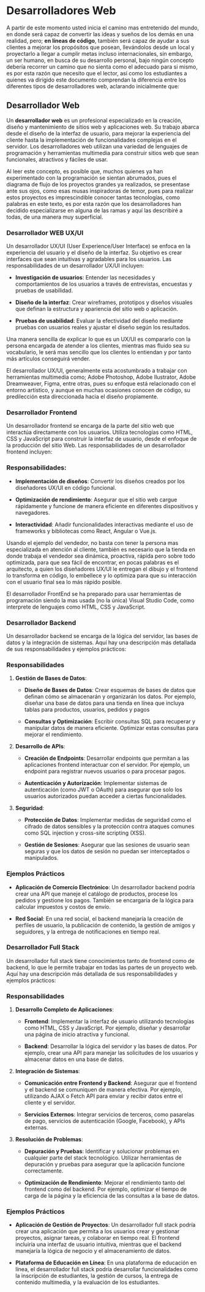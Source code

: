 # Desarrolladores Web

A partir de este momento usted inicia el camino mas entretenido del mundo, en donde será capaz de convertir las ideas y sueños de los demás en una realidad, pero; **en líneas de código**, también será capaz de ayudar a sus clientes a mejorar los propósitos que posean, llevándolos desde un local y proyectarlo a llegar a cumplir metas incluso internacionales, sin embargo, un ser humano, en busca de su desarrollo personal, bajo ningún concepto debería recorrer un camino que no sienta como el adecuado para si mismo, es por esta razón que necesito que el lector, así como los estudiantes a quienes va dirigido este documento comprendan la diferencia entre los diferentes tipos de desarrolladores web, aclarando inicialmente que:

## **Desarrollador Web**

Un **desarrollador web** es un profesional especializado en la creación, diseño y mantenimiento de sitios web y aplicaciones web. Su trabajo abarca desde el diseño de la interfaz de usuario, para mejorar la experiencia del cliente hasta la implementación de funcionalidades complejas en el servidor. Los desarrolladores web utilizan una variedad de lenguajes de programación y herramientas multimedia para construir sitios web que sean funcionales, atractivos y fáciles de usar.

Al leer este concepto, es posible que, muchos quienes ya han experimentado con la programación se sientan abrumados, pues el diagrama de flujo de los proyectos grandes ya realizados, se presentase ante sus ojos, como esas musas inspiradoras de temor, pues para realizar estos proyectos es imprescindible conocer tantas tecnologías, como palabras en este texto, es por esta razón que los desarrolladores han decidido especializarse en alguna de las ramas y aquí las describiré a todas, de una manera muy superficial.

### **Desarrollador WEB UX/UI**

Un desarrollador UX/UI (User Experience/User Interface) se enfoca en la experiencia del usuario y el diseño de la interfaz. Su objetivo es crear interfaces que sean intuitivas y agradables para los usuarios. Las responsabilidades de un desarrollador UX/UI incluyen:

-   **Investigación de usuarios**: Entender las necesidades y comportamientos de los usuarios a través de entrevistas, encuestas y pruebas de usabilidad.

-   **Diseño de la interfaz**: Crear wireframes, prototipos y diseños visuales que definan la estructura y apariencia del sitio web o aplicación.

-   **Pruebas de usabilidad**: Evaluar la efectividad del diseño mediante pruebas con usuarios reales y ajustar el diseño según los resultados.

Una manera sencilla de explicar lo que es un UX/UI es compararlo con la persona encargada de atender a los clientes, mientras mas fluido sea su vocabulario, le será mas sencillo que los clientes lo entiendan y por tanto más artículos conseguirá vender.

El desarrollador UX/UI, generalmente esta acostumbrado a trabajar con herramientas multimedia como; Adobe Photoshop, Adobe Ilustrator, Adobe Dreamweaver, Figma, entre otras, pues su enfoque está relacionado con el entorno artístico, y aunque en muchas ocasiones conocen de código, su predilección esta direccionada hacia el diseño propiamente.

### **Desarrollador Frontend**

Un desarrollador frontend se encarga de la parte del sitio web que interactúa directamente con los usuarios. Utiliza tecnologías como HTML, CSS y JavaScript para construir la interfaz de usuario, desde el enfoque de la producción del sitio Web. Las responsabilidades de un desarrollador frontend incluyen:

### Responsabilidades:

-   **Implementación de diseños**: Convertir los diseños creados por los diseñadores UX/UI en código funcional.

-   **Optimización de rendimiento**: Asegurar que el sitio web cargue rápidamente y funcione de manera eficiente en diferentes dispositivos y navegadores.

-   **Interactividad**: Añadir funcionalidades interactivas mediante el uso de frameworks y bibliotecas como React, Angular o Vue.js.

Usando el ejemplo del vendedor, no basta con tener la persona mas especializada en atención al cliente, también es necesario que la tienda en donde trabaja el vendedor sea dinámica, proactiva, rápida pero sobre todo optimizada, para que sea fácil de encontrar, en pocas palabras es el arquitecto, a quien los diseñadores UX/UI le entregan el dibujo y el frontend lo transforma en código, lo embellece y lo optimiza para que su interacción con el usuario final sea lo más rápido posible.

El desarrollador FrontEnd se ha preparado para usar herramientas de programación siendo la mas usada (no la única) Visual Studio Code, como interprete de lenguajes como HTML, CSS y JavaScript.

### **Desarrollador Backend**

Un desarrollador backend se encarga de la lógica del servidor, las bases de datos y la integración de sistemas. Aquí hay una descripción más detallada de sus responsabilidades y ejemplos prácticos:

### **Responsabilidades**

1.  **Gestión de Bases de Datos**:

    -   **Diseño de Bases de Datos**: Crear esquemas de bases de datos que definan cómo se almacenarán y organizarán los datos. Por ejemplo, diseñar una base de datos para una tienda en línea que incluya tablas para productos, usuarios, pedidos y pagos

    -   **Consultas y Optimización**: Escribir consultas SQL para recuperar y manipular datos de manera eficiente. Optimizar estas consultas para mejorar el rendimiento.

2.  **Desarrollo de APIs**:

    -   **Creación de Endpoints**: Desarrollar endpoints que permitan a las aplicaciones frontend interactuar con el servidor. Por ejemplo, un endpoint para registrar nuevos usuarios o para procesar pagos.

    -   **Autenticación y Autorización**: Implementar sistemas de autenticación (como JWT o OAuth) para asegurar que solo los usuarios autorizados puedan acceder a ciertas funcionalidades.

3.  **Seguridad**:

    -   **Protección de Datos**: Implementar medidas de seguridad como el cifrado de datos sensibles y la protección contra ataques comunes como SQL injection y cross-site scripting (XSS).

    -   **Gestión de Sesiones**: Asegurar que las sesiones de usuario sean seguras y que los datos de sesión no puedan ser interceptados o manipulados.

### **Ejemplos Prácticos**

-   **Aplicación de Comercio Electrónico**: Un desarrollador backend podría crear una API que maneje el catálogo de productos, procese los pedidos y gestione los pagos. También se encargaría de la lógica para calcular impuestos y costos de envío.

-   **Red Social**: En una red social, el backend manejaría la creación de perfiles de usuario, la publicación de contenido, la gestión de amigos y seguidores, y la entrega de notificaciones en tiempo real.

### **Desarrollador Full Stack**

Un desarrollador full stack tiene conocimientos tanto de frontend como de backend, lo que le permite trabajar en todas las partes de un proyecto web. Aquí hay una descripción más detallada de sus responsabilidades y ejemplos prácticos:

### **Responsabilidades**

1.  **Desarrollo Completo de Aplicaciones**:

    -   **Frontend**: Implementar la interfaz de usuario utilizando tecnologías como HTML, CSS y JavaScript. Por ejemplo, diseñar y desarrollar una página de inicio atractiva y funcional.

    -   **Backend**: Desarrollar la lógica del servidor y las bases de datos. Por ejemplo, crear una API para manejar las solicitudes de los usuarios y almacenar datos en una base de datos.

2.  **Integración de Sistemas**:

    -   **Comunicación entre Frontend y Backend**: Asegurar que el frontend y el backend se comuniquen de manera efectiva. Por ejemplo, utilizando AJAX o Fetch API para enviar y recibir datos entre el cliente y el servidor.

    -   **Servicios Externos**: Integrar servicios de terceros, como pasarelas de pago, servicios de autenticación (Google, Facebook), y APIs externas.

3.  **Resolución de Problemas**:

    -   **Depuración y Pruebas**: Identificar y solucionar problemas en cualquier parte del stack tecnológico. Utilizar herramientas de depuración y pruebas para asegurar que la aplicación funcione correctamente.

    -   **Optimización de Rendimiento**: Mejorar el rendimiento tanto del frontend como del backend. Por ejemplo, optimizar el tiempo de carga de la página y la eficiencia de las consultas a la base de datos.

### **Ejemplos Prácticos**

-   **Aplicación de Gestión de Proyectos**: Un desarrollador full stack podría crear una aplicación que permita a los usuarios crear y gestionar proyectos, asignar tareas, y colaborar en tiempo real. El frontend incluiría una interfaz de usuario intuitiva, mientras que el backend manejaría la lógica de negocio y el almacenamiento de datos.

-   **Plataforma de Educación en Línea**: En una plataforma de educación en línea, el desarrollador full stack podría desarrollar funcionalidades como la inscripción de estudiantes, la gestión de cursos, la entrega de contenido multimedia, y la evaluación de los estudiantes.
